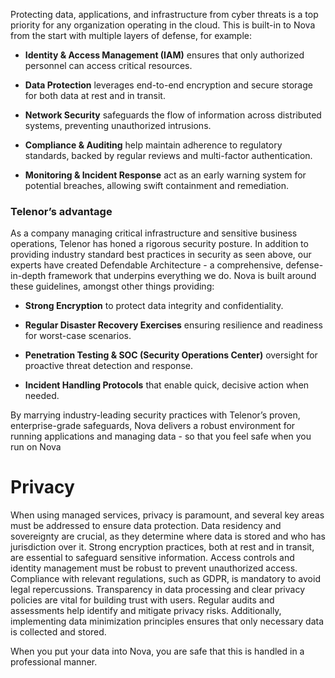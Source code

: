 Protecting data, applications, and infrastructure from cyber threats is
a top priority for any organization operating in the cloud. This is
built-in to Nova from the start with multiple layers of defense, for
example:

- **Identity & Access Management (IAM)** ensures that only authorized
  personnel can access critical resources.

- **Data Protection** leverages end-to-end encryption and secure storage
  for both data at rest and in transit.

- **Network Security** safeguards the flow of information across
  distributed systems, preventing unauthorized intrusions.

- **Compliance & Auditing** help maintain adherence to regulatory
  standards, backed by regular reviews and multi-factor authentication.

- **Monitoring & Incident Response** act as an early warning system for
  potential breaches, allowing swift containment and remediation.

### Telenor’s advantage

As a company managing critical infrastructure and sensitive business
operations, Telenor has honed a rigorous security posture. In addition
to providing industry standard best practices in security as seen above,
our experts have created Defendable Architecture - a comprehensive,
defense-in-depth framework that underpins everything we do. Nova is
built around these guidelines, amongst other things providing:

- **Strong Encryption** to protect data integrity and confidentiality.

- **Regular Disaster Recovery Exercises** ensuring resilience and
  readiness for worst-case scenarios.

- **Penetration Testing & SOC (Security Operations Center)** oversight
  for proactive threat detection and response.

- **Incident Handling Protocols** that enable quick, decisive action
  when needed.

By marrying industry-leading security practices with Telenor’s proven,
enterprise-grade safeguards, Nova delivers a robust environment for
running applications and managing data - so that you feel safe when you
run on Nova

# Privacy

When using managed services, privacy is paramount, and several key areas
must be addressed to ensure data protection. Data residency and
sovereignty are crucial, as they determine where data is stored and who
has jurisdiction over it. Strong encryption practices, both at rest and
in transit, are essential to safeguard sensitive information. Access
controls and identity management must be robust to prevent unauthorized
access. Compliance with relevant regulations, such as GDPR, is mandatory
to avoid legal repercussions. Transparency in data processing and clear
privacy policies are vital for building trust with users. Regular audits
and assessments help identify and mitigate privacy risks. Additionally,
implementing data minimization principles ensures that only necessary
data is collected and stored.

When you put your data into Nova, you are safe that this is handled in a
professional manner.
